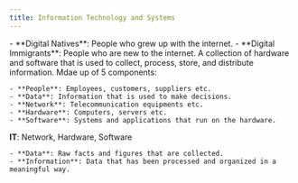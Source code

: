 ```yaml
---
title: Information Technology and Systems
---
```


<Block variant="definition" title="Digital Natives vs. Immigrants">
    - **Digital Natives**: People who grew up with the internet.
    - **Digital Immigrants**: People who are new to the internet.
</Block>


<Block variant="definition" title="Information Systems & Technologies (IS & IT)">
A collection of hardware and software that is used to collect, process, store, and distribute information.
Mdae up of 5 components:

    - **People**: Employees, customers, suppliers etc.
    - **Data**: Information that is used to make decisions.
    - **Network**: Telecommunication equipments etc.
    - **Hardware**: Computers, servers etc.
    - **Software**: Systems and applications that run on the hardware.
**IT**: Network, Hardware, Software
</Block>


<Block variant="definition" title="Data vs. Information">

    - **Data**: Raw facts and figures that are collected.
    - **Information**: Data that has been processed and organized in a meaningful way.
</Block>
